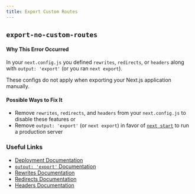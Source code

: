 ```yaml
---
title: Export Custom Routes
---
```


## `export-no-custom-routes`

#### Why This Error Occurred

In your `next.config.js` you defined `rewrites`, `redirects`, or `headers` along with `output: 'export'` (or you ran `next export`).

These configs do not apply when exporting your Next.js application manually.

#### Possible Ways to Fix It

- Remove `rewrites`, `redirects`, and `headers` from your `next.config.js` to disable these features or
- Remove `output: 'export'` (or `next export`) in favor of [`next start`](/docs/pages/api-reference/next-cli#production) to run a production server

### Useful Links

- [Deployment Documentation](/docs/pages/building-your-application/deploying)
- [`output: 'export'` Documentation](/docs/pages/building-your-application/deploying/static-exports)
- [Rewrites Documentation](/docs/pages/api-reference/next-config-js/rewrites)
- [Redirects Documentation](/docs/pages/api-reference/next-config-js/redirects)
- [Headers Documentation](/docs/pages/api-reference/next-config-js/headers)
